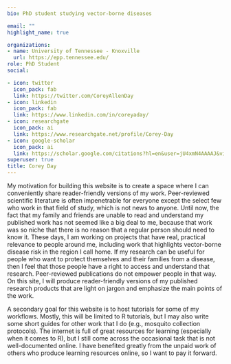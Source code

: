 ```yaml
---
bio: PhD student studying vector-borne diseases 

email: ""
highlight_name: true

organizations:
- name: University of Tennessee - Knoxville
  url: https://epp.tennessee.edu/
role: PhD Student
social:

- icon: twitter
  icon_pack: fab
  link: https://twitter.com/CoreyAllenDay
- icon: linkedin
  icon_pack: fab
  link: https://www.linkedin.com/in/coreyaday/
- icon: researchgate
  icon_pack: ai
  link: https://www.researchgate.net/profile/Corey-Day
- icon: google-scholar
  icon_pack: ai
  link: https://scholar.google.com/citations?hl=en&user=jU4xmN4AAAAJ&view_op=list_works&sortby=pubdate
superuser: true
title: Corey Day
---
```

My motivation for building this website is to create a space where I can conveniently share reader-friendly versions of my work. Peer-reviewed scientific literature is often impenetrable for everyone except the select few who work in that field of study, which is not news to anyone. Until now, the fact that my family and friends are unable to read and understand my published work has not seemed like a big deal to me, because that work was so niche that there is no reason that a regular person should need to know it. These days, I am working on projects that have real, practical relevance to people around me, including work that highlights vector-borne disease risk in the region I call home. If my research can be useful for people who want to protect themselves and their families from a disease, then I feel that those people have a right to access and understand that research. Peer-reviewed publications do not empower people in that way. On this site, I will produce reader-friendly versions of my published research products that are light on jargon and emphasize the main points of the work. 

A secondary goal for this website is to host tutorials for some of my workflows. Mostly, this will be limited to R tutorials, but I may also write some short guides for other work that I do (e.g., mosquito collection protocols). The internet is full of great resources for learning (especially when it comes to R), but I still come across the occasional task that is not well-documented online. I have benefited greatly from the unpaid work of others who produce learning resources online, so I want to pay it forward. 

